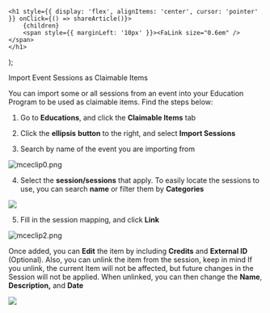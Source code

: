 

    <h1 style={{ display: 'flex', alignItems: 'center', cursor: 'pointer' }} onClick={() => shareArticle()}>
        {children} 
        <span style={{ marginLeft: '10px' }}><FaLink size="0.6em" /></span>
    </h1>
);

<ToastContainer />

<ClickableTitle>Import Event Sessions as Claimable Items</ClickableTitle>




You can import some or all sessions from an event into your Education Program to be used as claimable items. Find the steps below: 


1. Go to **Educations**, and click the **Claimable Items** tab 


2. Click the **ellipsis** **button** to the right, and select **Import Sessions**


3. Search by name of the event you are importing from


![mceclip0.png](../../../resources/article-images/13119734997011-Import-Event-Sessions-as-Claimable-Items_1.png)


4. Select the **session/sessions** that apply. To easily locate the sessions to use, you can search **name** or filter them by **Categories**


![](../../../resources/article-images/13119734997011-Import-Event-Sessions-as-Claimable-Items_2.png)


5. Fill in the session mapping, and click **Link**


![mceclip2.png](../../../resources/article-images/13119734997011-Import-Event-Sessions-as-Claimable-Items_3.png)


Once added, you can **Edit** the item by including **Credits** and **External ID** (Optional). Also, you can unlink the item from the session, keep in mind If you unlink, the current Item will not be affected, but future changes in the Session will not be applied. When unlinked, you can then change the **Name**, **Description,** and **Date**


![](../../../resources/article-images/13119734997011-Import-Event-Sessions-as-Claimable-Items_4.png)



